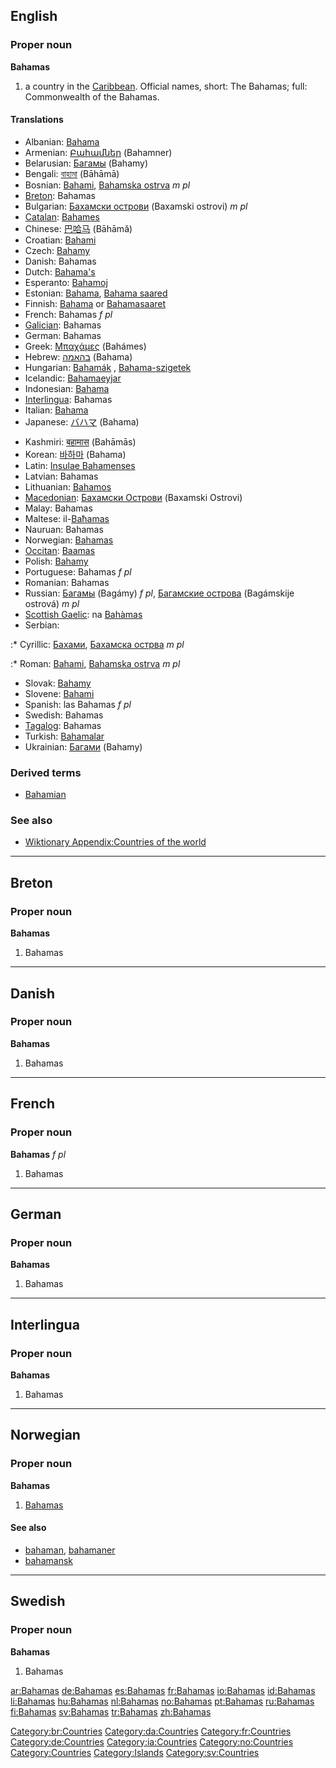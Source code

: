 ==English==
{{wikipedia}}

===Proper noun===
'''Bahamas'''

# a country in the [[Caribbean]]. Official names, short: The Bahamas; full: Commonwealth of the Bahamas.

====Translations====
{{top}}
* Albanian: [[Bahama]]
* Armenian: [[Բահամներ]] (Bahamner)
* Belarusian: [[Багамы]] (Bahamy) {{p}}
* Bengali: [[বাহামা]] (Bāhāmā)
* Bosnian: [[Bahami]], [[Bahamska ostrva]] ''m pl''
* [[Breton]]: Bahamas
* Bulgarian: [[Бахамски острови]] (Baxamski ostrovi) ''m pl''
* [[Catalan]]: [[Bahames]] {{p}}
* Chinese: [[巴哈马]] (Bāhāmǎ)
* Croatian: [[Bahami]] {{p}}
* Czech: [[Bahamy]] {{f|p}}
* Danish: Bahamas
* Dutch: [[Bahama's]] {{p}}
* Esperanto: [[Bahamoj]] {{p}}
* Estonian: [[Bahama]], [[Bahama saared]]
* Finnish: [[Bahama]] or [[Bahamasaaret]] {{p}}
* French: Bahamas ''f pl''
* [[Galician]]: Bahamas {{f|p}}
* German: Bahamas {{p}}
* Greek: [[Μπαχάμες]] (Bahámes)
* Hebrew: [[בהאמה]] (Bahama) {{f}}
* Hungarian: [[Bahamák]] {{p}}, [[Bahama-szigetek]] {{p}}
* Icelandic: [[Bahamaeyjar]]
* Indonesian: [[Bahama]]
* [[Interlingua]]: Bahamas
* Italian: [[Bahama]] {{f}}
* Japanese: [[バハマ]] (Bahama)
{{mid}}
* Kashmiri: [[बहामास]] (Bahāmās)
* Korean: [[바하마]] (Bahama)
* Latin: [[Insulae Bahamenses]] {{f|p}}
* Latvian: Bahamas
* Lithuanian: [[Bahamos]]
* [[Macedonian]]: [[Бахамски Острови]] (Baxamski Ostrovi)
* Malay: Bahamas
* Maltese: il-[[Baħamas]]
* Nauruan: Bahamas
* Norwegian: [[#Norwegian|Bahamas]]
* [[Occitan]]: [[Baamas]] {{f|p}}
* Polish: [[Bahamy]] {{p}}
* Portuguese: Bahamas ''f pl''
* Romanian: Bahamas
* Russian: [[Багамы]] (Bagámy) ''f pl'', [[Багамские острова]] (Bagámskije ostrová) ''m pl''
* [[Scottish Gaelic]]: na [[Bahàmas]]
* Serbian:
:* Cyrillic: [[Бахами]], [[Бахамска острва]] ''m pl''
:* Roman: [[Bahami]], [[Bahamska ostrva]] ''m pl''
* Slovak: [[Bahamy]]
* Slovene: [[Bahami]]
* Spanish: las Bahamas ''f pl''
* Swedish: Bahamas
* [[Tagalog]]: Bahamas
* Turkish: [[Bahamalar]] {{p}}
* Ukrainian: [[Багами]] (Bahamy) {{p}}
{{bottom}}

===Derived terms===
* [[Bahamian]]

===See also===
* [[Wiktionary Appendix:Countries of the world]]

----

==Breton==

===Proper noun===
'''Bahamas'''

# Bahamas

[[Category:br:Countries]]

----

==Danish==

===Proper noun===
'''Bahamas'''

# Bahamas

[[Category:da:Countries]]

----

==French==

===Proper noun===
'''Bahamas''' ''f pl''

# Bahamas

[[Category:fr:Countries]]

----

==German==

===Proper noun===
'''Bahamas''' {{p}}

# Bahamas

[[Category:de:Countries]]

----

==Interlingua==

===Proper noun===
'''Bahamas'''

# Bahamas

[[Category:ia:Countries]]

----

==Norwegian==

===Proper noun===
'''Bahamas'''

# [[#English|Bahamas]]

====See also====
* [[bahaman]], [[bahamaner]]
* [[bahamansk]]

[[Category:no:Countries]]

----

==Swedish==

===Proper noun===
'''Bahamas'''

# Bahamas

[[Category:Countries]]
[[Category:Islands]]
[[Category:sv:Countries]]

[[ar:Bahamas]]
[[de:Bahamas]]
[[es:Bahamas]]
[[fr:Bahamas]]
[[io:Bahamas]]
[[id:Bahamas]]
[[li:Bahamas]]
[[hu:Bahamas]]
[[nl:Bahamas]]
[[no:Bahamas]]
[[pt:Bahamas]]
[[ru:Bahamas]]
[[fi:Bahamas]]
[[sv:Bahamas]]
[[tr:Bahamas]]
[[zh:Bahamas]]